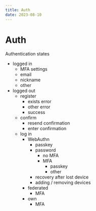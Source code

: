```yaml
---
title: Auth
date: 2023-08-10
---
```


# Auth

Authentication states

- logged in
  - MFA settings
  - email
  - nickname
  - other
- logged out
  - register
    - exists error
    - other error
    - success
  - confirm
    - resend confirmation
    - enter confirmation
  - log in
    - WebAuthn
      - passkey
      - password
        - no MFA
        - MFA
          - passkey
          - other
      - recovery after lost device
      - adding / removing devices
    - federated
      - MFA
    - own
      - MFA
